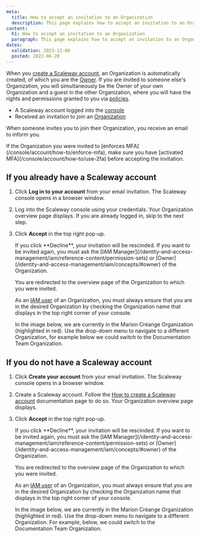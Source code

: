 ```yaml
---
meta:
  title: How to accept an invitation to an Organization
  description: This page explains how to accept an invitation to an Organization
content:
  h1: How to accept an invitation to an Organization
  paragraph: This page explains how to accept an invitation to an Organization
dates:
  validation: 2023-12-06
  posted: 2022-06-20
---
```


When you [create a Scaleway account](/console/account/how-to/create-an-account), an Organization is automatically created, of which you are the [Owner](/identity-and-access-management/iam/concepts/#owner). If you are invited to someone else's Organization, you will simultaneously be the Owner of your own Organization and a guest in the other Organization, where you will have the rights and permissions granted to you via [policies](/identity-and-access-management/iam/concepts/#policy).

<Lightbox src="scaleway-iam-owners-guests.webp" alt="" />

<Macro id="requirements" />

- A Scaleway account logged into the [console](https://console.scaleway.com)
- Received an invitation to join an [Organization](/identity-and-access-management/iam/concepts/#organization)

When someone invites you to join their Organization, you receive an email to inform you.

<Message type="important">
  If the Organization you were invited to [enforces MFA](/console/account/how-to/enforce-mfa), make sure you have [activated MFA](/console/account/how-to/use-2fa) before accepting the invitation.
</Message>

## If you already have a Scaleway account

1. Click **Log in to your account** from your email invitation. The Scaleway console opens in a browser window.
2. Log into the Scaleway console using your credentials. Your Organization overview page displays.
    <Message type="note">
      If you are already logged in, skip to the next step.
    </Message>
3. Click **Accept** in the top right pop-up.
    <Lightbox src="scaleway-accept-orga-invite.webp" alt="" />

    <Message type="important">
      If you click **Decline**, your invitation will be rescinded. If you want to be invited again, you must ask the [IAM Manager](/identity-and-access-management/iam/reference-content/permission-sets) or [Owner](/identity-and-access-management/iam/concepts/#owner) of the Organization.
    </Message>

    You are redirected to the overview page of the Organization to which you were invited.

    As an [IAM user](/identity-and-access-management/iam/concepts/#user) of an Organization, you must always ensure that you are in the desired Organization by checking the Organization name that displays in the top right corner of your console.

    In the image below, we are currently in the Marion Créange Organization (highlighted in red). Use the drop-down menu to navigate to a different Organization, for example below we could switch to the Documentation Team Organization.

    <Lightbox src="scaleway-orga-dropdown.webp" alt="" />

## If you do not have a Scaleway account

1. Click **Create your account** from your email invitation. The Scaleway console opens in a browser window.
2. Create a Scaleway account. Follow the [How to create a Scaleway account](/console/account/how-to/create-an-account) documentation page to do so. Your Organization overview page displays.
3. Click **Accept** in the top right pop-up.
    <Lightbox src="scaleway-accept-orga-invite.webp" alt="" />

    <Message type="important">
      If you click **Decline**, your invitation will be rescinded. If you want to be invited again, you must ask the [IAM Manager](/identity-and-access-management/iam/reference-content/permission-sets) or [Owner](/identity-and-access-management/iam/concepts/#owner) of the Organization.
    </Message>

    You are redirected to the overview page of the Organization to which you were invited.

    As an [IAM user](/identity-and-access-management/iam/concepts/#user) of an Organization, you must always ensure that you are in the desired Organization by checking the Organization name that displays in the top right corner of your console.

    In the image below, we are currently in the Marion Créange Organization (highlighted in red). Use the drop-down menu to navigate to a different Organization. For example, below, we could switch to the Documentation Team Organization.

    <Lightbox src="scaleway-orga-dropdown.webp" alt="" />


